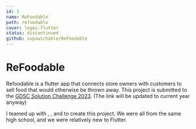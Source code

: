 ```yaml
---
id: 1
name: ReFoodable
path: refoodable
cover: logos:flutter
status: discontinued
github: supawichable/ReFoodable
---
```



# ReFoodable

Refoodable is a flutter app that connects store owners with customers to sell food that would otherwise be thrown away.
This project is submitted to the [GDSC Solution Challenge 2023](https://developers.google.com/community/gdsc-solution-challenge).
(The link will be updated to current year anyway)

I teamed up with <Person id="natprawee"/>, <Person id="supawich" />, and <Person id="tetus" /> to create this project.
We were all from the same high school, and we were relatively new to Flutter.
